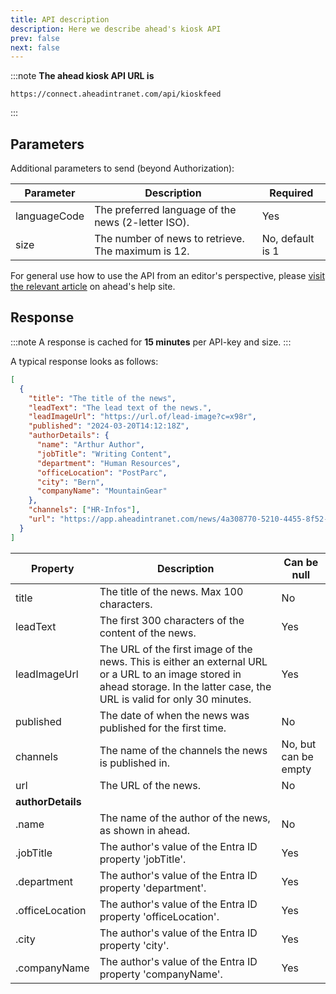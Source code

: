 ```yaml
---
title: API description
description: Here we describe ahead's kiosk API
prev: false
next: false
---
```



:::note
**The ahead kiosk API URL is**
```text
https://connect.aheadintranet.com/api/kioskfeed
```
:::

<LinkCard
  title="Authorization - how to get & use API Keys"
  description="Learn how to authorize your requests by using API Keys"
  href="../../api-keys/"
/>

## Parameters

Additional parameters to send (beyond Authorization):

| Parameter    | Description                                         | Required |
|--------------|-----------------------------------------------------|----------|
| languageCode | The preferred language of the news (2-letter ISO).  | Yes      |
| size         | The number of news to retrieve. The maximum is 12.  | No, default is 1 |

For general use how to use the API from an editor's perspective, please [visit the relevant article](https://help.aheadintranet.com/set-up-kiosks)
on ahead's help site.

## Response

:::note
A response is cached for **15 minutes** per API-key and size.
:::

A typical response looks as follows:

```json
[
  {
    "title": "The title of the news",
    "leadText": "The lead text of the news.",
    "leadImageUrl": "https://url.of/lead-image?c=x98r",
    "published": "2024-03-20T14:12:18Z",
    "authorDetails": {
      "name": "Arthur Author",
      "jobTitle": "Writing Content",
      "department": "Human Resources",
      "officeLocation": "PostParc",
      "city": "Bern",
      "companyName": "MountainGear"
    },
    "channels": ["HR-Infos"],
    "url": "https://app.aheadintranet.com/news/4a308770-5210-4455-8f52-13616b7c2c91"
  }
]
```

| Property                      | Description                                                                                                                    | Can be null |
|-------------------------------|--------------------------------------------------------------------------------------------------------------------------------|-------------|
| title                         | The title of the news. Max 100 characters.                                                                                      | No          |
| leadText                      | The first 300 characters of the content of the news.                                                                            | Yes         |
| leadImageUrl                  | The URL of the first image of the news. This is either an external URL or a URL to an image stored in ahead storage. In the latter case, the URL is valid for only 30 minutes. | Yes         |
| published                     | The date of when the news was published for the first time.                                                                     | No          |
| channels                      | The name of the channels the news is published in.                                                                              | No, but can be empty |
| url                           | The URL of the news.                                                                                                            | No          |
|**authorDetails**|
| .name            | The name of the author of the news, as shown in ahead.                                                                          | No          |
| .jobTitle        | The author's value of the Entra ID property 'jobTitle'.                                                                         | Yes         |
| .department      | The author's value of the Entra ID property 'department'.                                                                       | Yes         |
| .officeLocation  | The author's value of the Entra ID property 'officeLocation'.                                                                   | Yes         |
| .city            | The author's value of the Entra ID property 'city'.                                                                             | Yes         |
| .companyName     | The author's value of the Entra ID property 'companyName'.                                                                      | Yes         |
